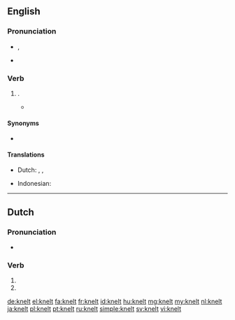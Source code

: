 ==English==

===Pronunciation===
* {{enPR|nĕlt}}, {{IPA|/nɛlt/|lang=en}}
* {{rhymes|ɛlt|lang=en}}

===Verb===
{{head|en|verb form}}

# {{en-past of|kneel}}.
#* {{quote-book|year=1918|author={{w|W. B. Maxwell}}|chapter=5
|title=[http://openlibrary.org/works/OL1097634W The Mirror and the Lamp]
|passage=Then everybody once more '''knelt''', and soon the blessing was pronounced. The choir and the clergy trooped out slowly, [&hellip;], down the nave to the western door. [&hellip;] At a seemingly immense distance the surpliced group stopped to say the last prayer.}}

====Synonyms====
* {{l|en|kneeled}}

====Translations====
{{trans-top|simple past tense and past participle of ''kneel''}}
* Dutch: {{t+|nl|knielde}}, {{t+|nl|knielden}}, {{t+|nl|geknield}}
{{trans-mid}}
* Indonesian: {{t+|id|lutut|alt=berlutut}}
{{trans-bottom}}

----

==Dutch==

===Pronunciation===
* {{audio|Nl-knelt.ogg|Audio|lang=nl}}

===Verb===
{{nl-verb-form}}

# {{nl-verb form of|p=23|n=sg|t=pres|m=ind|knellen}}
# {{nl-verb form of|n=pl|m=imp|knellen}}

[[de:knelt]]
[[el:knelt]]
[[fa:knelt]]
[[fr:knelt]]
[[id:knelt]]
[[hu:knelt]]
[[mg:knelt]]
[[my:knelt]]
[[nl:knelt]]
[[ja:knelt]]
[[pl:knelt]]
[[pt:knelt]]
[[ru:knelt]]
[[simple:knelt]]
[[sv:knelt]]
[[vi:knelt]]